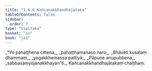 ```yaml
---
title: "1.6.6 Kañcanakkhandhajātaka"
tableOfContents: false
sidebar:
  order: 7
type: "tipitaka"
basket: "su"
book: "ja1"
---
```



<DynamicBreadcrumb />

<Division number="56" book="ja1">

<Paragraph number="123" type="verses" book="ja1">
_“Yo pahaṭṭhena cittena,_  
_pahaṭṭhamanaso naro;_  
_Bhāveti kusalaṃ dhammaṃ,_  
_yogakkhemassa pattiyā;_  
_Pāpuṇe anupubbena,_  
_sabbasaṃyojanakkhayan”ti._  


</Paragraph>
</Division>

<Paragraph number="124" type="center" book="ja1">
Kañcanakkhandhajātakaṃ chaṭṭhaṃ.
</Paragraph>